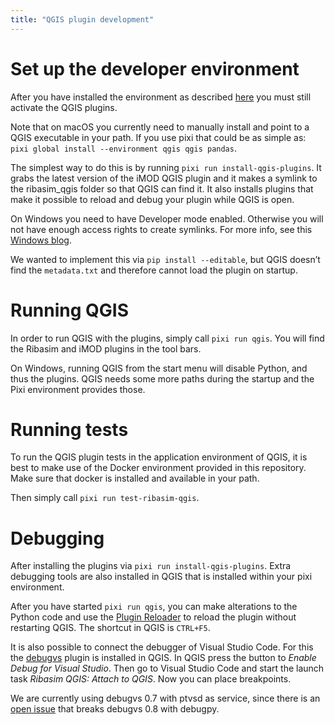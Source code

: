 ```yaml
---
title: "QGIS plugin development"
---
```


# Set up the developer environment

After you have installed the environment as described [here](/dev/core.qmd) you must still activate the QGIS plugins.

::: {.callout-note}
Note that on macOS you currently need to manually install and point to a QGIS executable in your path.
If you use pixi that could be as simple as: `pixi global install --environment qgis qgis pandas`.
:::

The simplest way to do this is by running `pixi run install-qgis-plugins`.
It grabs the latest version of the iMOD QGIS plugin and it makes a symlink to the ribasim_qgis folder so that QGIS can find it.
It also installs plugins that make it possible to reload and debug your plugin while QGIS is open.

:::{.callout-note}
On Windows you need to have Developer mode enabled.
Otherwise you will not have enough access rights to create symlinks.
For more info, see this [Windows blog](https://blogs.windows.com/windowsdeveloper/2016/12/02/symlinks-windows-10/).

We wanted to implement this via `pip install --editable`, but QGIS doesn't find the `metadata.txt` and therefore cannot load the plugin on startup.
:::

# Running QGIS

In order to run QGIS with the plugins, simply call `pixi run qgis`.
You will find the Ribasim and iMOD plugins in the tool bars.

:::{.callout-note}
On Windows, running QGIS from the start menu will disable Python, and thus the plugins.
QGIS needs some more paths during the startup and the Pixi environment provides those.
:::

# Running tests

To run the QGIS plugin tests in the application environment of QGIS, it is best to make use of the Docker environment provided in this repository.
Make sure that docker is installed and available in your path.

Then simply call `pixi run test-ribasim-qgis`.

# Debugging

After installing the plugins via `pixi run install-qgis-plugins`.
Extra debugging tools are also installed in QGIS that is installed within your pixi environment.

After you have started `pixi run qgis`, you can make alterations to the Python code and use the [Plugin Reloader](https://github.com/borysiasty/plugin_reloader) to reload the plugin without restarting QGIS.
The shortcut in QGIS is `CTRL+F5`.

It is also possible to connect the debugger of Visual Studio Code.
For this the [debugvs](https://github.com/lmotta/debug_vs_plugin) plugin is installed in QGIS.
In QGIS press the button to _Enable Debug for Visual Studio_.
Then go to Visual Studio Code and start the launch task _Ribasim QGIS: Attach to QGIS_.
Now you can place breakpoints.

:::{.callout-note}
We are currently using debugvs 0.7 with ptvsd as service,
since there is an [open issue](https://github.com/lmotta/debug_vs_plugin/issues/12) that breaks debugvs 0.8 with debugpy.
:::
